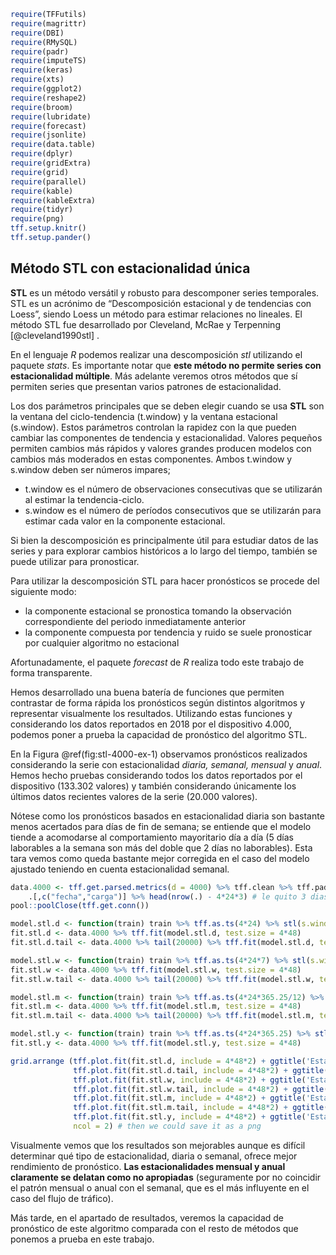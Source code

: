
```r
require(TFFutils)
require(magrittr)
require(DBI)
require(RMySQL)
require(padr)
require(imputeTS)
require(keras)
require(xts)
require(ggplot2)
require(reshape2)
require(broom)
require(lubridate)
require(forecast)
require(jsonlite)
require(data.table)
require(dplyr)
require(gridExtra) 
require(grid) 
require(parallel)
require(kable)
require(kableExtra)
require(tidyr)
require(png)
tff.setup.knitr()
tff.setup.pander()
```


## Método STL con estacionalidad única

**STL** es un método versátil y robusto para descomponer series temporales. STL es un acrónimo de "Descomposición estacional y de tendencias con Loess", siendo Loess un método para estimar relaciones no lineales. El método STL fue desarrollado por Cleveland, McRae y Terpenning [@cleveland1990stl] .

En el lenguaje *R* podemos realizar una descomposición *stl* utilizando el paquete *stats*. Es importante notar que **este método no permite series con estacionalidad múltiple**. Más adelante veremos otros métodos que sí permiten series que presentan varios patrones de estacionalidad.

Los dos parámetros principales que se deben elegir cuando se usa **STL** son la ventana del ciclo-tendencia (t.window) y la ventana estacional (s.window). Estos parámetros controlan la rapidez con la que pueden cambiar las componentes de tendencia y estacionalidad. Valores pequeños permiten cambios más rápidos y valores grandes producen modelos con cambios más moderados en estas componentes. Ambos t.window y s.window deben ser números impares; 

* t.window es el número de observaciones consecutivas que se utilizarán al estimar la tendencia-ciclo.
* s.window es el número de períodos consecutivos que se utilizarán para estimar cada valor en la componente estacional. 

Si bien la descomposición es principalmente útil para estudiar datos de las series y para explorar cambios históricos a lo largo del tiempo, también se puede utilizar para pronosticar.

Para utilizar la descomposición STL para hacer pronósticos se procede del siguiente modo:

* la componente estacional se pronostica tomando la observación correspondiente del periodo inmediatamente anterior
* la componente compuesta por tendencia y ruido se suele pronosticar por cualquier algoritmo no estacional 

Afortunadamente, el paquete *forecast* de *R* realiza todo este trabajo de forma transparente. 

Hemos desarrollado una buena batería de funciones que permiten contrastar de forma rápida los pronósticos según distintos algoritmos y representar visualmente los resultados. Utilizando estas funciones y considerando los datos reportados en 2018 por el dispositivo 4.000, podemos poner a prueba la capacidad de pronóstico del algoritmo STL. 

En la Figura \@ref(fig:stl-4000-ex-1) observamos pronósticos realizados considerando la serie con estacionalidad *diaria, semanal, mensual* y *anual*. Hemos hecho pruebas considerando todos los datos reportados por el dispositivo (133.302 valores) y también considerando únicamente los últimos datos recientes valores de la serie (20.000 valores).

Nótese como los pronósticos basados en estacionalidad diaria son bastante menos acertados para días de fin de semana; se entiende que el modelo tiende a acomodarse al comportamiento mayoritario día a día (5 días laborables a la semana son más del doble que 2 días no laborables). Esta tara vemos como queda bastante mejor corregida en el caso del modelo ajustado teniendo en cuenta estacionalidad semanal.

```r
data.4000 <- tff.get.parsed.metrics(d = 4000) %>% tff.clean %>% tff.pad %>% na.interpolation %>% 
    .[,c("fecha","carga")] %>% head(nrow(.) - 4*24*3) # le quito 3 dias para que caiga en viernes
pool::poolClose(tff.get.conn())

model.stl.d <- function(train) train %>% tff.as.ts(4*24) %>% stl(s.window = "periodic")
fit.stl.d <- data.4000 %>% tff.fit(model.stl.d, test.size = 4*48)
fit.stl.d.tail <- data.4000 %>% tail(20000) %>% tff.fit(model.stl.d, test.size = 4*48)

model.stl.w <- function(train) train %>% tff.as.ts(4*24*7) %>% stl(s.window = "periodic")
fit.stl.w <- data.4000 %>% tff.fit(model.stl.w, test.size = 4*48)
fit.stl.w.tail <- data.4000 %>% tail(20000) %>% tff.fit(model.stl.w, test.size = 4*48)

model.stl.m <- function(train) train %>% tff.as.ts(4*24*365.25/12) %>% stl(s.window = "periodic")
fit.stl.m <- data.4000 %>% tff.fit(model.stl.m, test.size = 4*48)
fit.stl.m.tail <- data.4000 %>% tail(20000) %>% tff.fit(model.stl.m, test.size = 4*48)

model.stl.y <- function(train) train %>% tff.as.ts(4*24*365.25) %>% stl(s.window = "periodic")
fit.stl.y <- data.4000 %>% tff.fit(model.stl.y, test.size = 4*48)
```


```r

grid.arrange (tff.plot.fit(fit.stl.d, include = 4*48*2) + ggtitle('Estacionalidad diaria'),
              tff.plot.fit(fit.stl.d.tail, include = 4*48*2) + ggtitle('Estacionalidad diaria - datos recientes'),
              tff.plot.fit(fit.stl.w, include = 4*48*2) + ggtitle('Estacionalidad semanal'),
              tff.plot.fit(fit.stl.w.tail, include = 4*48*2) + ggtitle('Estacionalidad semanal - datos recientes'),
              tff.plot.fit(fit.stl.m, include = 4*48*2) + ggtitle('Estacionalidad mensual'),
              tff.plot.fit(fit.stl.m.tail, include = 4*48*2) + ggtitle('Estacionalidad mensual - datos recientes'),
              tff.plot.fit(fit.stl.y, include = 4*48*2) + ggtitle('Estacionalidad anual'),
              ncol = 2) # then we could save it as a png
```



Visualmente vemos que los resultados son mejorables aunque es difícil determinar qué tipo de estacionalidad, diaria o semanal, ofrece mejor rendimiento de pronóstico. **Las estacionalidades mensual y anual  claramente se delatan como no apropiadas** (seguramente por no coincidir el patrón mensual o anual con el semanal, que es el más influyente en el caso del flujo de tráfico).

Más tarde, en el apartado de resultados, veremos la capacidad de pronóstico de este algoritmo comparada con el resto de métodos que ponemos a prueba en este trabajo.




